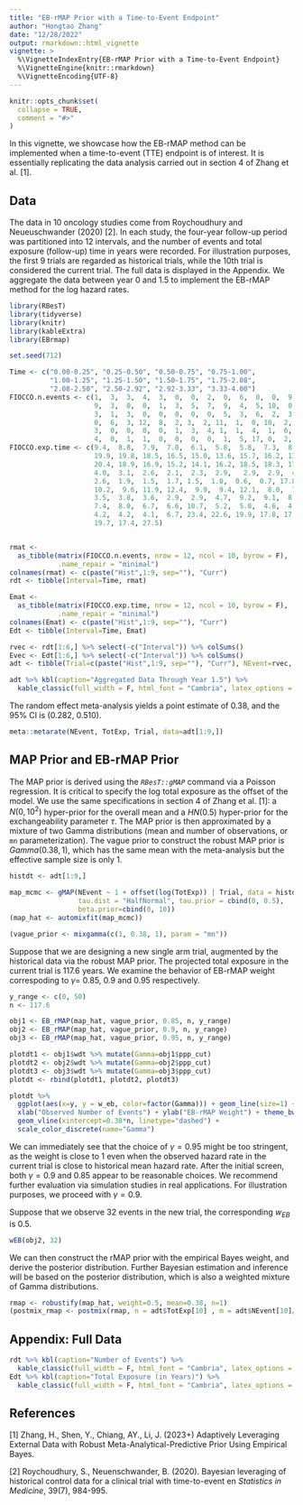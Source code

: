 ```yaml
---
title: "EB-rMAP Prior with a Time-to-Event Endpoint"
author: "Hongtao Zhang"
date: "12/28/2022"
output: rmarkdown::html_vignette
vignette: >
  %\VignetteIndexEntry{EB-rMAP Prior with a Time-to-Event Endpoint}
  %\VignetteEngine{knitr::rmarkdown}
  %\VignetteEncoding{UTF-8}
---
```


```r
knitr::opts_chunk$set(
  collapse = TRUE,
  comment = "#>"
)
```

In this vignette, we showcase how the EB-rMAP method can be implemented when a time-to-event (TTE) endpoint is of interest. It is essentially replicating the data analysis carried out in section 4 of Zhang et al. [1]. 

## Data
The data in 10 oncology studies come from Roychoudhury and Neueuschwander (2020) [2]. In each study, the four-year follow-up period was partitioned into 12 intervals, and the number of events and total exposure (follow-up) time in years were recorded. For illustration purposes, the first 9 trials are regarded as historical trials, while the 10th trial is considered the current trial. The full data is displayed in the Appendix. We aggregate the data between year 0 and 1.5 to implement the EB-rMAP method for the log hazard rates. 
```r
library(RBesT)
library(tidyverse)
library(knitr)
library(kableExtra)
library(EBrmap)

set.seed(712)

Time <- c("0.00-0.25", "0.25-0.50", "0.50-0.75", "0.75-1.00",
          "1.00-1.25", "1.25-1.50", "1.50-1.75", "1.75-2.08",
          "2.08-2.50", "2.50-2.92", "2.92-3.33", "3.33-4.00")
FIOCCO.n.events <- c(1,  3,  3,  4,  3,  0,  0,  2,  0,  6,  0,  0,  9,  1,  0, 10,  6,  6,  5,  9,
                     9,  3,  0,  0,  1,  3,  5,  7,  9,  4,  5, 10,  0,  0,  3,  7,  1,  2,  2,  4, 
                     3,  1,  3,  0,  0,  0,  0,  0,  5,  3,  6,  2,  3,  3,  0,  2,  1,  1,  1,  0, 
                     0,  6,  3, 12,  8,  2, 3,  2, 11,  1,  0, 10,  2,  2,  5,  3,  3,  3,  2,  3, 
                     3,  0,  0,  0,  0,  1,  3,  4, 1,  1,  4,  1,  6,  0,  0,  0,  2,  0,  3,  1, 
                     4,  0,  1,  1,  0,  0,  0,  0,  1,  5, 17, 0,  2,  7,  8,  4,  0,  6,  2,  0)
FIOCCO.exp.time <- c(9.4,  8.8,  7.9,  7.0,  6.1,  5.8,  5.8,  7.3,  8.8,  7.6,  6.2, 10.0, 21.1, 
                     19.9, 19.8, 18.5, 16.5, 15.0, 13.6, 15.7, 16.2, 13.6, 12.5, 20.1, 21.9, 21.4, 
                     20.4, 18.9, 16.9, 15.2, 14.1, 16.2, 18.5, 18.3, 17.0, 24.5,  5.6,  5.2,  4.8, 
                     4.0,  3.1,  2.6,  2.1,  2.3,  2.9,   2.9,  2.9,  4.7,  6.4,  5.4,  4.2,  3.2, 
                     2.6,  1.9,  1.5,  1.7, 1.5,  1.0,  0.6,  0.7, 17.8, 17.0, 15.9, 14.0, 11.5, 
                     10.2,  9.6, 11.9, 12.4,  9.9,  9.4, 12.1,  8.0,  7.5,  6.6,  5.6,  4.9,  4.1, 
                     3.5,  3.8,  3.6,  2.9,  2.9,  4.7,  9.2,  9.1,  8.6,  7.8,  7.1,  6.9,  6.2,  
                     7.4,  8.0,  6.7,  6.6, 10.7,  5.2,  5.0,  4.6,  4.1,  3.5,  3.0,  2.9,  3.5, 
                     4.2,  4.2,  4.1,  6.7, 23.4, 22.6, 19.9, 17.8, 17.5, 16.4, 14.5, 17.2, 21.0, 
                     19.7, 17.4, 27.5)


rmat <- 
  as_tibble(matrix(FIOCCO.n.events, nrow = 12, ncol = 10, byrow = F), 
            .name_repair = "minimal")
colnames(rmat) <- c(paste("Hist",1:9, sep=""), "Curr")
rdt <- tibble(Interval=Time, rmat)

Emat <- 
  as_tibble(matrix(FIOCCO.exp.time, nrow = 12, ncol = 10, byrow = F), 
            .name_repair = "minimal")
colnames(Emat) <- c(paste("Hist",1:9, sep=""), "Curr")
Edt <- tibble(Interval=Time, Emat)

rvec <- rdt[1:6,] %>% select(-c("Interval")) %>% colSums()
Evec <- Edt[1:6,] %>% select(-c("Interval")) %>% colSums()
adt <- tibble(Trial=c(paste("Hist",1:9, sep=""), "Curr"), NEvent=rvec, TotExp=Evec)

adt %>% kbl(caption="Aggregated Data Through Year 1.5") %>% 
  kable_classic(full_width = F, html_font = "Cambria", latex_options = "HOLD_position")
```

The random effect meta-analysis yields a point estimate of 0.38, and the 95% CI is (0.282, 0.510). 
```r
meta::metarate(NEvent, TotExp, Trial, data=adt[1:9,])
```

## MAP Prior and EB-rMAP Prior
The MAP prior is derived using the *`RBesT::gMAP`* command via a Poisson regression. It is critical to specify the log total exposure as the offset of the model. We use the same specifications in section 4 of Zhang et al. [1]: a $N(0,10^2)$ hyper-prior for the overall mean and a $HN(0.5)$ hyper-prior for the exchangeability parameter $\tau$. The MAP prior is then approximated by a mixture of two Gamma distributions (mean and number of observations, or `mn` parameterization). The vague prior to construct the robust MAP prior is $Gamma(0.38,1)$, which has the same mean with the meta-analysis but the effective sample size is only 1. 
```r
histdt <- adt[1:9,]

map_mcmc <- gMAP(NEvent ~ 1 + offset(log(TotExp)) | Trial, data = histdt, family = poisson, 
                 tau.dist = "HalfNormal", tau.prior = cbind(0, 0.5),
                 beta.prior=cbind(0, 10))
(map_hat <- automixfit(map_mcmc))

(vague_prior <- mixgamma(c(1, 0.38, 1), param = "mn"))
```

Suppose that we are designing a new single arm trial, augmented by the historical data via the robust MAP prior. The projected total exposure in the current trial is 117.6 years. We examine the behavior of EB-rMAP weight correspoding to $\gamma =$ 0.85, 0.9 and 0.95 respectively. 
```r
y_range <- c(0, 50)
n <- 117.6

obj1 <- EB_rMAP(map_hat, vague_prior, 0.85, n, y_range)
obj2 <- EB_rMAP(map_hat, vague_prior, 0.9, n, y_range)
obj3 <- EB_rMAP(map_hat, vague_prior, 0.95, n, y_range)

plotdt1 <- obj1$wdt %>% mutate(Gamma=obj1$ppp_cut)
plotdt2 <- obj2$wdt %>% mutate(Gamma=obj2$ppp_cut)
plotdt3 <- obj3$wdt %>% mutate(Gamma=obj3$ppp_cut)
plotdt <- rbind(plotdt1, plotdt2, plotdt3)
```
```r
plotdt %>% 
  ggplot(aes(x=y, y = w_eb, color=factor(Gamma))) + geom_line(size=1) +
  xlab("Observed Number of Events") + ylab("EB-rMAP Weight") + theme_bw() +
  geom_vline(xintercept=0.38*n, linetype="dashed") +
  scale_color_discrete(name="Gamma")
```

We can immediately see that the choice of $\gamma=0.95$ might be too stringent, as the weight is close to 1 even when the observed hazard rate in the current trial is close to historical mean hazard rate. After the initial screen, both $\gamma=0.9$ and 0.85 appear to be reasonable choices. We recommend further evaluation via simulation studies in real applications. For illustration purposes, we proceed with $\gamma=0.9$. 

Suppose that we observe 32 events in the new trial, the corresponding $w_{EB}$ is 0.5.
```r
wEB(obj2, 32)
```

We can then construct the rMAP prior with the empirical Bayes weight, and derive the posterior distribution. Further Bayesian estimation and inference will be based on the posterior distribution, which is also a weighted mixture of Gamma distributions. 
```r
rmap <- robustify(map_hat, weight=0.5, mean=0.38, n=1)
(postmix_rmap <- postmix(rmap, n = adt$TotExp[10] , m = adt$NEvent[10]/adt$TotExp[10]))
```

## Appendix: Full Data
```r
rdt %>% kbl(caption="Number of Events") %>% 
  kable_classic(full_width = F, html_font = "Cambria", latex_options = "HOLD_position")
Edt %>% kbl(caption="Total Exposure (in Years)") %>% 
  kable_classic(full_width = F, html_font = "Cambria", latex_options = "HOLD_position")
```


## References
[1] Zhang, H., Shen, Y., Chiang, AY., Li, J. (2023+) Adaptively Leveraging External Data with Robust Meta-Analytical-Predictive Prior Using Empirical Bayes. 

[2] Roychoudhury, S., Neuenschwander, B. (2020). Bayesian leveraging of historical control data for a clinical trial with time-to-event en *Statistics in Medicine*, 39(7), 984-995.

